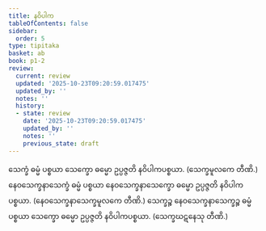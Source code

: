 ```yaml
---
title: နဝိပါက
tableOfContents: false
sidebar:
  order: 5
type: tipitaka
basket: ab
book: p1-2
review:
  current: review
  updated: '2025-10-23T09:20:59.017475'
  updated_by: ''
  notes: ''
  history:
  - state: review
    date: '2025-10-23T09:20:59.017475'
    updated_by: ''
    notes: ''
    previous_state: draft
---
```



<ReviewStatus review={frontmatter.review} showDetails={true} />

<HypothesisAnnotation frontmatter={frontmatter} />

<DynamicBreadcrumb />

<Division number="28" book="p1-2" e="ch" v="37" p="286">

<Paragraph number="1742" book="p1-2">
သေက္ခံ ဓမ္မံ ပစ္စယာ သေက္ခော ဓမ္မော ဥပ္ပဇ္ဇတိ နဝိပါကပစ္စယာ. (သေက္ခမူလကေ တီဏိ.)
</Paragraph>

<Paragraph number="1743" book="p1-2">
နေဝသေက္ခနာသေက္ခံ ဓမ္မံ ပစ္စယာ နေဝသေက္ခနာသေက္ခော ဓမ္မော ဥပ္ပဇ္ဇတိ နဝိပါကပစ္စယာ. (နေဝသေက္ခနာသေက္ခမူလကေ တီဏိ.)
</Paragraph>

<Paragraph number="1744" book="p1-2">
သေက္ခဉ္စ နေဝသေက္ခနာသေက္ခဉ္စ ဓမ္မံ ပစ္စယာ သေက္ခော ဓမ္မော ဥပ္ပဇ္ဇတိ နဝိပါကပစ္စယာ. (သေက္ခဃဋနေသု တီဏိ.)
</Paragraph>
</Division>